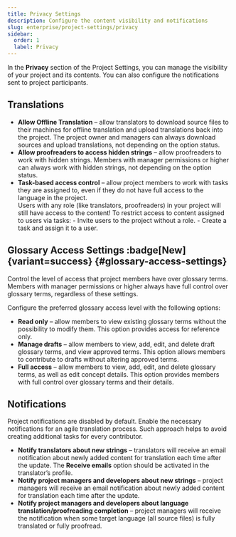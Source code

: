 ```yaml
---
title: Privacy Settings
description: Configure the content visibility and notifications
slug: enterprise/project-settings/privacy
sidebar:
  order: 1
  label: Privacy
---
```



In the **Privacy** section of the Project Settings, you can manage the visibility of your project and its contents. You can also configure the notifications sent to project participants.

## Translations

* **Allow Offline Translation** &ndash; allow translators to download source files to their machines for offline translation and upload translations back into the project. The project owner and managers can always download sources and upload translations, not depending on the option status.
* **Allow proofreaders to access hidden strings** &ndash; allow proofreaders to work with hidden strings. Members with manager permissions or higher can always work with hidden strings, not depending on the option status.
* **Task-based access control** &ndash; allow project members to work with tasks they are assigned to, even if they do not have full access to the language in the project.
  <Aside>
    Users with any role (like translators, proofreaders) in your project will still have access to the content!
    To restrict access to content assigned to users via tasks:
    - Invite users to the project without a role.
    - Create a task and assign it to a user.
  </Aside>

## Glossary Access Settings :badge[New]{variant=success} {#glossary-access-settings}

Control the level of access that project members have over glossary terms. Members with manager permissions or higher always have full control over glossary terms, regardless of these settings.

Configure the preferred glossary access level with the following options:

* **Read only** &ndash; allow members to view existing glossary terms without the possibility to modify them. This option provides access for reference only.
* **Manage drafts** &ndash; allow members to view, add, edit, and delete draft glossary terms, and view approved terms. This option allows members to contribute to drafts without altering approved terms.
* **Full access** &ndash; allow members to view, add, edit, and delete glossary terms, as well as edit concept details. This option provides members with full control over glossary terms and their details.

## Notifications

Project notifications are disabled by default. Enable the necessary notifications for an agile translation process. Such approach helps to avoid creating additional tasks for every contributor.

* **Notify translators about new strings** &ndash; translators will receive an email notification about newly added content for translation each time after the update.
The **Receive emails** option should be activated in the translator’s profile.
* **Notify project managers and developers about new strings** &ndash; project managers will receive an email notification about newly added content for translation each time after the update.
* **Notify project managers and developers about language translation/proofreading completion** &ndash; project managers will receive the notification when some target language (all source files) is fully translated or fully proofread.
